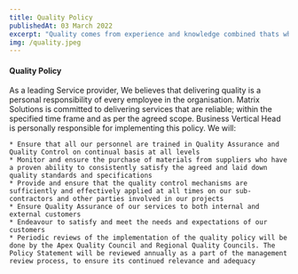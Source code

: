```yaml
---
title: Quality Policy
publishedAt: 03 March 2022
excerpt: "Quality comes from experience and knowledge combined thats what we always focus on"
img: /quality.jpeg
---
```


#### Quality Policy
As a leading Service provider, We believes that delivering quality  is a personal responsibility of every employee in the organisation. Matrix Solutions is committed to delivering services that are reliable; within the specified time frame and as per the agreed scope. Business Vertical Head is personally responsible for implementing this policy.
We will:

	* Ensure that all our personnel are trained in Quality Assurance and Quality Control on continual basis at all levels
	* Monitor and ensure the purchase of materials from suppliers who have a proven ability to consistently satisfy the agreed and laid down quality standards and specifications
	* Provide and ensure that the quality control mechanisms are sufficiently and effectively applied at all times on our sub-contractors and other parties involved in our projects
	* Ensure Quality Assurance of our services to both internal and external customers
	* Endeavour to satisfy and meet the needs and expectations of our customers
	* Periodic reviews of the implementation of the quality policy will be done by the Apex Quality Council and Regional Quality Councils. The Policy Statement will be reviewed annually as a part of the management review process, to ensure its continued relevance and adequacy